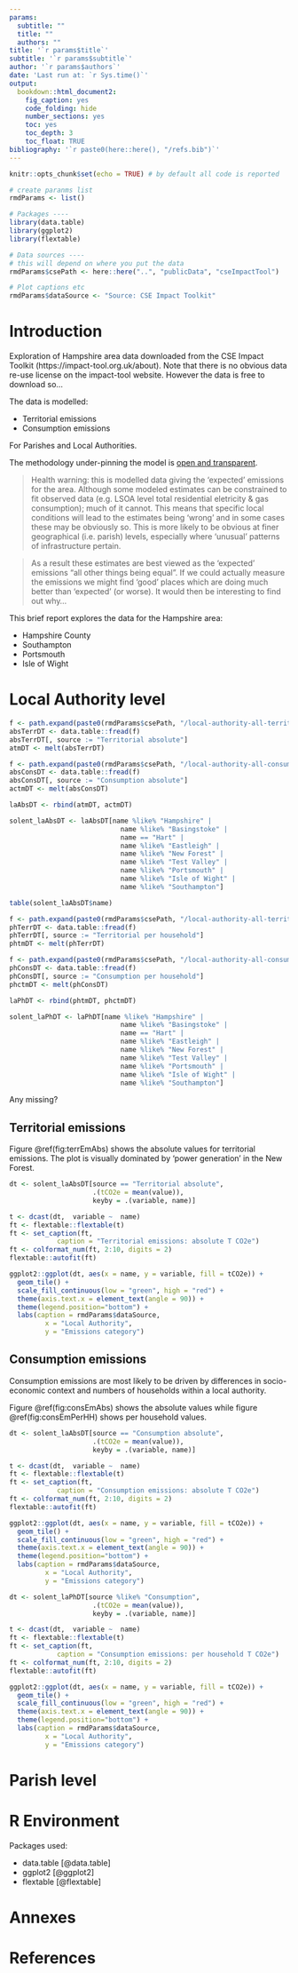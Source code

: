 ```yaml
---
params:
  subtitle: ""
  title: ""
  authors: ""
title: '`r params$title`'
subtitle: '`r params$subtitle`'
author: '`r params$authors`'
date: 'Last run at: `r Sys.time()`'
output: 
  bookdown::html_document2:
    fig_caption: yes
    code_folding: hide
    number_sections: yes
    toc: yes
    toc_depth: 3
    toc_float: TRUE
bibliography: '`r paste0(here::here(), "/refs.bib")`'
---
```


```r
knitr::opts_chunk$set(echo = TRUE) # by default all code is reported

# create paranms list
rmdParams <- list()

# Packages ----
library(data.table)
library(ggplot2)
library(flextable)

# Data sources ----
# this will depend on where you put the data
rmdParams$csePath <- here::here("..", "publicData", "cseImpactTool")

# Plot captions etc
rmdParams$dataSource <- "Source: CSE Impact Toolkit"
```

# Introduction

Exploration of Hampshire area data downloaded from the CSE Impact Toolkit (https://impact-tool.org.uk/about). Note that there is no obvious data re-use license on the impact-tool website. However the data is free to download so...

The data is modelled:

 * Territorial emissions
 * Consumption emissions
 
 For Parishes and Local Authorities.
 
The methodology under-pinning the model is [open and transparent](https://impact-tool.org.uk/methodology). 

> Health warning: this is modelled data giving the 'expected' emissions for the area. Although some modeled estimates can be constrained to fit observed data (e.g. LSOA level total residential eletricity & gas consumption); much of it cannot. This means that specific local conditions will lead to the estimates being 'wrong' and in some cases these may be obviously so. This is more likely to be obvious at finer geographical (i.e. parish) levels, especially where 'unusual' patterns of infrastructure pertain.

> As a result these estimates are best viewed as the 'expected' emissions "all other things being equal". If we could actually measure the emissions we might find 'good' places which are doing much better than 'expected' (or worse). It would then be interesting to find out why...

This brief report explores the data for the Hampshire area:

 * Hampshire County
 * Southampton
 * Portsmouth
 * Isle of Wight
 
# Local Authority level

```r
f <- path.expand(paste0(rmdParams$csePath, "/local-authority-all-territorial-absolute.csv.gz"))
absTerrDT <- data.table::fread(f)
absTerrDT[, source := "Territorial absolute"]
atmDT <- melt(absTerrDT)

f <- path.expand(paste0(rmdParams$csePath, "/local-authority-all-consumption-absolute.csv.gz"))
absConsDT <- data.table::fread(f)
absConsDT[, source := "Consumption absolute"]
actmDT <- melt(absConsDT)

laAbsDT <- rbind(atmDT, actmDT)

solent_laAbsDT <- laAbsDT[name %like% "Hampshire" |
                            name %like% "Basingstoke" |
                            name == "Hart" |
                            name %like% "Eastleigh" |
                            name %like% "New Forest" |
                            name %like% "Test Valley" |
                            name %like% "Portsmouth" |
                            name %like% "Isle of Wight" |
                            name %like% "Southampton"]

table(solent_laAbsDT$name)

f <- path.expand(paste0(rmdParams$csePath, "/local-authority-all-territorial-per-household.csv.gz"))
phTerrDT <- data.table::fread(f)
phTerrDT[, source := "Territorial per household"]
phtmDT <- melt(phTerrDT)

f <- path.expand(paste0(rmdParams$csePath, "/local-authority-all-consumption-per-household.csv.gz"))
phConsDT <- data.table::fread(f)
phConsDT[, source := "Consumption per household"]
phctmDT <- melt(phConsDT)

laPhDT <- rbind(phtmDT, phctmDT)

solent_laPhDT <- laPhDT[name %like% "Hampshire" |
                            name %like% "Basingstoke" |
                            name == "Hart" |
                            name %like% "Eastleigh" |
                            name %like% "New Forest" |
                            name %like% "Test Valley" |
                            name %like% "Portsmouth" |
                            name %like% "Isle of Wight" |
                            name %like% "Southampton"]
```

Any missing?

## Territorial emissions

Figure \@ref(fig:terrEmAbs) shows the absolute values for territorial emissions. The plot is visually dominated by 'power generation' in the New Forest.

```r
dt <- solent_laAbsDT[source == "Territorial absolute", 
                     .(tCO2e = mean(value)),
                     keyby = .(variable, name)] 

t <- dcast(dt,  variable ~  name)
ft <- flextable::flextable(t)
ft <- set_caption(ft,
            caption = "Territorial emissions: absolute T CO2e")
ft <- colformat_num(ft, 2:10, digits = 2)
flextable::autofit(ft)
```

```r
ggplot2::ggplot(dt, aes(x = name, y = variable, fill = tCO2e)) +
  geom_tile() +
  scale_fill_continuous(low = "green", high = "red") +
  theme(axis.text.x = element_text(angle = 90)) +
  theme(legend.position="bottom") +
  labs(caption = rmdParams$dataSource,
         x = "Local Authority",
         y = "Emissions category")
```

## Consumption emissions

Consumption emissions are most likely to be driven by differences in socio-economic context and numbers of households within a local authority.

Figure \@ref(fig:consEmAbs) shows the absolute values while figure \@ref(fig:consEmPerHH) shows per household values.

```r
dt <- solent_laAbsDT[source == "Consumption absolute", 
                     .(tCO2e = mean(value)),
                     keyby = .(variable, name)] 

t <- dcast(dt,  variable ~  name)
ft <- flextable::flextable(t)
ft <- set_caption(ft,
            caption = "Consumption emissions: absolute T CO2e")
ft <- colformat_num(ft, 2:10, digits = 2)
flextable::autofit(ft)
```

```r
ggplot2::ggplot(dt, aes(x = name, y = variable, fill = tCO2e)) +
  geom_tile() +
  scale_fill_continuous(low = "green", high = "red") +
  theme(axis.text.x = element_text(angle = 90)) +
  theme(legend.position="bottom") +
  labs(caption = rmdParams$dataSource,
         x = "Local Authority",
         y = "Emissions category")
```

```r
dt <- solent_laPhDT[source %like% "Consumption", 
                     .(tCO2e = mean(value)),
                     keyby = .(variable, name)] 

t <- dcast(dt,  variable ~  name)
ft <- flextable::flextable(t)
ft <- set_caption(ft,
            caption = "Consumption emissions: per household T CO2e")
ft <- colformat_num(ft, 2:10, digits = 2)
flextable::autofit(ft)

ggplot2::ggplot(dt, aes(x = name, y = variable, fill = tCO2e)) +
  geom_tile() +
  scale_fill_continuous(low = "green", high = "red") +
  theme(axis.text.x = element_text(angle = 90)) +
  theme(legend.position="bottom") +
  labs(caption = rmdParams$dataSource,
         x = "Local Authority",
         y = "Emissions category")
```


# Parish level

# R Environment

Packages used:

 * data.table [@data.table]
 * ggplot2 [@ggplot2]
 * flextable [@flextable]

# Annexes

# References
